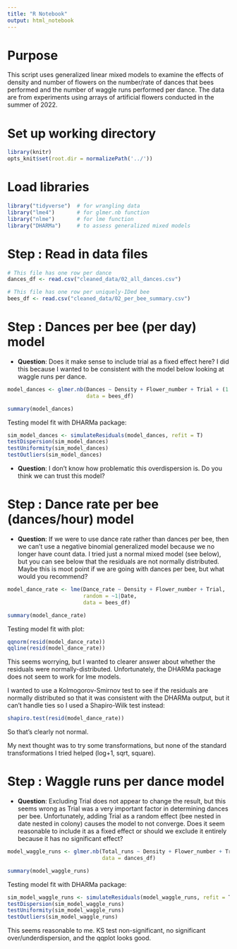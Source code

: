 ```yaml
---
title: "R Notebook"
output: html_notebook
---
```


# Purpose

This script uses generalized linear mixed models to examine the effects of density and number of flowers on the number/rate of dances that bees performed and the number of waggle runs performed per dance. The data are from experiments using arrays of artificial flowers conducted in the summer of 2022.


# Set up working directory

```r
library(knitr) 
opts_knit$set(root.dir = normalizePath('../'))
```


# Load libraries

```r
library("tidyverse")  # for wrangling data
library("lme4")       # for glmer.nb function
library("nlme")       # for lme function
library("DHARMa")     # to assess generalized mixed models
```


# Step : Read in data files

```r
# This file has one row per dance
dances_df <- read.csv("cleaned_data/02_all_dances.csv")

# This file has one row per uniquely-IDed bee
bees_df <- read.csv("cleaned_data/02_per_bee_summary.csv")

```


# Step : Dances per bee (per day) model

* __Question__: Does it make sense to include trial as a fixed effect here? I did this because I wanted to be consistent with the model below looking at waggle runs per dance.

```r
model_dances <- glmer.nb(Dances ~ Density + Flower_number + Trial + (1|Date),
                         data = bees_df)

summary(model_dances)
```

Testing model fit with DHARMa package:

```r
sim_model_dances <- simulateResiduals(model_dances, refit = T)
testDispersion(sim_model_dances)
testUniformity(sim_model_dances)
testOutliers(sim_model_dances)
```

* __Question__: I don't know how problematic this overdispersion is. Do you think we can trust this model?


# Step : Dance rate per bee (dances/hour) model

* __Question__: If we were to use dance rate rather than dances per bee, then we can't use a negative binomial generalized model because we no longer have count data. I tried just a normal mixed model (see below), but you can see below that the residuals are not normally distributed. Maybe this is moot point if we are going with dances per bee, but what would you recommend?

```r
model_dance_rate <- lme(Dance_rate ~ Density + Flower_number + Trial,
                        random = ~1|Date,
                        data = bees_df)

summary(model_dance_rate)
```

Testing model fit with plot:

```r
qqnorm(resid(model_dance_rate))
qqline(resid(model_dance_rate))
```
This seems worrying, but I wanted to clearer answer about whether the residuals were normally-distributed. Unfortunately, the DHARMa package does not seem to work for lme models.

I wanted to use a Kolmogorov-Smirnov test to see if the residuals are normally distributed so that it was consistent with the DHARMa output, but it can't handle ties so I used a Shapiro-Wilk test instead:

```r
shapiro.test(resid(model_dance_rate))
```

So that's clearly not normal.

My next thought was to try some transformations, but none of the standard transformations I tried helped (log+1, sqrt, square).


# Step : Waggle runs per dance model

* __Question__: Excluding Trial does not appear to change the result, but this seems wrong as Trial was a very important factor in determining dances per bee. Unfortunately, adding Trial as a random effect (bee nested in date nested in colony) causes the model to not converge. Does it seem reasonable to include it as a fixed effect or should we exclude it entirely because it has no significant effect?

```r
model_waggle_runs <- glmer.nb(Total_runs ~ Density + Flower_number + Trial + (1|Bee/Date),
                              data = dances_df)

summary(model_waggle_runs)
```

Testing model fit with DHARMa package:

```r
sim_model_waggle_runs <- simulateResiduals(model_waggle_runs, refit = T)
testDispersion(sim_model_waggle_runs)
testUniformity(sim_model_waggle_runs)
testOutliers(sim_model_waggle_runs)
```

This seems reasonable to me. KS test non-significant, no significant over/underdispersion, and the qqplot looks good. 

